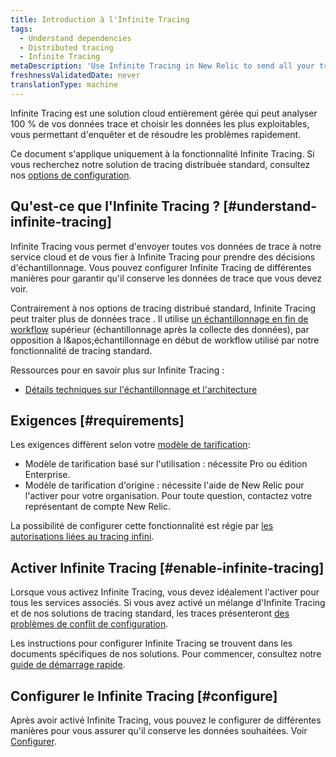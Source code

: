 ```yaml
---
title: Introduction à l'Infinite Tracing
tags:
  - Understand dependencies
  - Distributed tracing
  - Infinite Tracing
metaDescription: 'Use Infinite Tracing in New Relic to send all your trace data to our cloud-based service, and rely on Infinite Tracing to make sampling decisions.'
freshnessValidatedDate: never
translationType: machine
---
```


Infinite Tracing est une solution cloud entièrement gérée qui peut analyser 100 % de vos données trace et choisir les données les plus exploitables, vous permettant d&apos;enquêter et de résoudre les problèmes rapidement.

Ce document s&apos;applique uniquement à la fonctionnalité Infinite Tracing. Si vous recherchez notre solution de tracing distribuée standard, consultez nos [options de configuration](/docs/distributed-tracing/enable-configure/quick-start).

## Qu&apos;est-ce que l&apos;Infinite Tracing ? [#understand-infinite-tracing]

Infinite Tracing vous permet d&apos;envoyer toutes vos données de trace à notre service cloud et de vous fier à Infinite Tracing pour prendre des décisions d&apos;échantillonnage. Vous pouvez configurer Infinite Tracing de différentes manières pour garantir qu&apos;il conserve les données de trace que vous devez voir.

Contrairement à nos options de tracing distribué standard, Infinite Tracing peut traiter plus de données trace . Il utilise [un échantillonnage en fin de workflow](/docs/understand-dependencies/distributed-tracing/get-started/how-new-relic-distributed-tracing-works#sampling) supérieur (échantillonnage après la collecte des données), par opposition à l&amp;apos;échantillonnage en début de workflow utilisé par notre fonctionnalité de tracing standard.

Ressources pour en savoir plus sur Infinite Tracing :

* [Détails techniques sur l&apos;échantillonnage et l&apos;architecture](/docs/understand-dependencies/distributed-tracing/get-started/how-new-relic-distributed-tracing-works#sampling)

## Exigences [#requirements]

Les exigences diffèrent selon votre [modèle de tarification](/docs/accounts/original-accounts-billing/original-product-based-pricing/overview-pricing-models):

* Modèle de tarification basé sur l&apos;utilisation : nécessite Pro ou édition Enterprise.
* Modèle de tarification d&apos;origine : nécessite l&apos;aide de New Relic pour l&apos;activer pour votre organisation. Pour toute question, contactez votre représentant de compte New Relic.

La possibilité de configurer cette fonctionnalité est régie par [les autorisations liées au tracing infini](/docs/accounts/accounts-billing/new-relic-one-user-management/user-permissions#infinite-tracing).

## Activer Infinite Tracing [#enable-infinite-tracing]

Lorsque vous activez Infinite Tracing, vous devez idéalement l&apos;activer pour tous les services associés. Si vous avez activé un mélange d&apos;Infinite Tracing et de nos solutions de tracing standard, les traces présenteront [des problèmes de conflit de configuration](/docs/understand-dependencies/distributed-tracing/troubleshooting/infinite-tracing-trace-configuration-conflicts).

Les instructions pour configurer Infinite Tracing se trouvent dans les documents spécifiques de nos solutions. Pour commencer, consultez notre [guide de démarrage rapide](/docs/distributed-tracing/enable-configure/quick-start).

## Configurer le Infinite Tracing [#configure]

Après avoir activé Infinite Tracing, vous pouvez le configurer de différentes manières pour vous assurer qu&apos;il conserve les données souhaitées. Voir [Configurer](/docs/configure-trace-observer#configure).